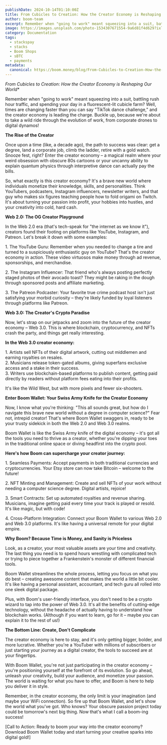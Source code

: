 ```yaml
---
publishDate: 2024-10-14T01:10:00Z
title: From Cubicles to Creation: How the Creator Economy is Reshaping Our World
author: boom-team
excerpt: Remember when "going to work" meant squeezing into a suit, battling rush hour traffic, and spending your day in a fluorescent-lit cubicle farm? Well, times are changing faster than you can say "TikTok dance challenge," and the creator economy is leading the charge. Buckle up, because we're about to take a wild ride through the evolution of work, from corporate drones to digital dynamos\! 
image: https://images.unsplash.com/photo-1534307671554-9a6d81f4d629?ixlib=rb-4.0.3&ixid=M3wxMjA3fDB8MHxwaG90by1wYWdlfHx8fGVufDB8fHx8fA%3D%3D&auto=format&fit=crop&w=1651&q=80
category: Documentation
tags:
  - stackspay
  - stacks
  - Boom Shops
  - sBTC
  - payments
metadata:
  canonical: https://boom.money/blog/From-Cubicles-to-Creation-How-the-Creator-Economy-is-Reshaping-Our-World
---
```


*From Cubicles to Creation: How the Creator Economy is Reshaping Our World**

Remember when "going to work" meant squeezing into a suit, battling rush hour traffic, and spending your day in a fluorescent-lit cubicle farm? Well, times are changing faster than you can say "TikTok dance challenge," and the creator economy is leading the charge. Buckle up, because we're about to take a wild ride through the evolution of work, from corporate drones to digital dynamos\!

**The Rise of the Creator**

Once upon a time (like, a decade ago), the path to success was clear: get a degree, land a corporate job, climb the ladder, retire with a gold watch. Snooze fest, right? Enter the creator economy – a magical realm where your weird obsession with obscure 80s cartoons or your uncanny ability to explain quantum physics through interpretive dance can actually pay the bills.

So, what exactly is this creator economy? It's a brave new world where individuals monetize their knowledge, skills, and personalities. Think YouTubers, podcasters, Instagram influencers, newsletter writers, and that guy who makes six figures teaching people how to fold origami on Twitch. It's about turning your passion into profit, your hobbies into hustles, and your creativity into cold, hard cash.

**Web 2.0: The OG Creator Playground**

In the Web 2.0 era (that's tech-speak for "the internet as we know it"), creators found their footing on platforms like YouTube, Instagram, and Patreon. Let's break it down with some examples:

1\. The YouTube Guru: Remember when you needed to change a tire and turned to a suspiciously enthusiastic guy on YouTube? That's the creator economy in action. These video virtuosos make money through ad revenue, sponsorships, and merchandise.

2\. The Instagram Influencer: That friend who's always posting perfectly staged photos of their avocado toast? They might be raking in the dough through sponsored posts and affiliate marketing.

3\. The Patreon Podcaster: Your favorite true crime podcast host isn't just satisfying your morbid curiosity – they're likely funded by loyal listeners through platforms like Patreon.

**Web 3.0: The Creator's Crypto Paradise**

Now, let's strap on our jetpacks and zoom into the future of the creator economy – Web 3.0. This is where blockchain, cryptocurrency, and NFTs crash the party, and things get really interesting.

**In the Web 3.0 creator economy:**

1\. Artists sell NFTs of their digital artwork, cutting out middlemen and earning royalties on resales.  
2\. Musicians release token-gated albums, giving superfans exclusive access and a stake in their success.  
3\. Writers use blockchain-based platforms to publish content, getting paid directly by readers without platform fees eating into their profits.

It's like the Wild West, but with more pixels and fewer six-shooters.

**Enter Boom Wallet: Your Swiss Army Knife for the Creator Economy**

Now, I know what you're thinking: "This all sounds great, but how do I navigate this brave new world without a degree in computer science?" Fear not, intrepid creator\! That's where Boom Wallet swaggers in, ready to be your trusty sidekick in both the Web 2.0 and Web 3.0 realms.

Boom Wallet is like the Swiss Army knife of the digital economy – it's got all the tools you need to thrive as a creator, whether you're dipping your toes in the traditional online space or diving headfirst into the crypto pool.

**Here's how Boom can supercharge your creator journey:**

1\. Seamless Payments: Accept payments in both traditional currencies and cryptocurrencies. Your Etsy store can now take Bitcoin – welcome to the future\!

2\. NFT Minting and Management: Create and sell NFTs of your work without needing a computer science degree. Digital artists, rejoice\!

3\. Smart Contracts: Set up automated royalties and revenue sharing. Musicians, imagine getting paid every time your track is played or resold. It's like magic, but with code\!

4\. Cross-Platform Integration: Connect your Boom Wallet to various Web 2.0 and Web 3.0 platforms. It's like having a universal remote for your digital empire.

**Why Boom? Because Time is Money, and Sanity is Priceless**

Look, as a creator, your most valuable assets are your time and creativity. The last thing you need is to spend hours wrestling with complicated tech or trying to piece together a Frankenstein's monster of different financial tools.

Boom Wallet streamlines the whole process, letting you focus on what you do best – creating awesome content that makes the world a little bit cooler. It's like having a personal assistant, accountant, and tech guru all rolled into one sleek digital package.

Plus, with Boom's user-friendly interface, you don't need to be a crypto wizard to tap into the power of Web 3.0. It's all the benefits of cutting-edge technology, without the headache of actually having to understand how blockchain works. (Although if you want to learn, go for it – maybe you can explain it to the rest of us\!)

**The Bottom Line: Create, Don't Complicate**

The creator economy is here to stay, and it's only getting bigger, bolder, and more lucrative. Whether you're a YouTuber with millions of subscribers or just starting your journey as a digital creator, the tools to succeed are at your fingertips.

With Boom Wallet, you're not just participating in the creator economy – you're positioning yourself at the forefront of its evolution. So go ahead, unleash your creativity, build your audience, and monetize your passion. The world is waiting for what you have to offer, and Boom is here to help you deliver it in style.

Remember, in the creator economy, the only limit is your imagination (and maybe your WiFi connection). So fire up that Boom Wallet, and let's show the world what you've got. Who knows? Your obscure passion project today could be tomorrow's next big thing. Now that's what I call a boom-ing success\!

\[Call to Action: Ready to boom your way into the creator economy? Download Boom Wallet today and start turning your creative sparks into digital gold\!\]  

